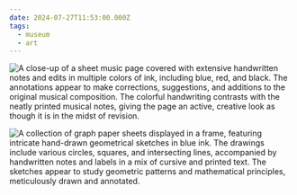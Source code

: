 ```yaml
---
date: 2024-07-27T11:53:00.000Z
tags:
  - museum
  - art
---
```

![A close-up of a sheet music page covered with extensive handwritten notes and edits in multiple colors of ink, including blue, red, and black. The annotations appear to make corrections, suggestions, and additions to the original musical composition. The colorful handwriting contrasts with the neatly printed musical notes, giving the page an active, creative look as though it is in the midst of revision.](/assets/art/20240727-IMG_9840.jpg "<i>The Rite of Spring: Sketches</i>, by Igor Stravinsky")

![A collection of graph paper sheets displayed in a frame, featuring intricate hand-drawn geometrical sketches in blue ink. The drawings include various circles, squares, and intersecting lines, accompanied by handwritten notes and labels in a mix of cursive and printed text. The sketches appear to study geometric patterns and mathematical principles, meticulously drawn and annotated.](/assets/art/20240727-IMG_9843.jpg "Choreographic drawings by Bronislava Nijinska")